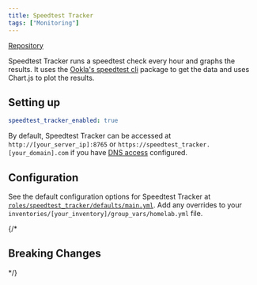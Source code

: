 ```yaml
---
title: Speedtest Tracker
tags: ["Monitoring"]
---
```



[Repository](https://github.com/henrywhitaker3/Speedtest-Tracker)

<Tags tags={frontmatter.tags} />

Speedtest Tracker runs a speedtest check every hour and graphs the results. It uses the [Ookla's speedtest cli](https://www.speedtest.net/apps/cli) package to get the data and uses Chart.js to plot the results.

## Setting up

```yaml title="inventories/homelab/group_vars/homelab.yml"
speedtest_tracker_enabled: true
```

By default, Speedtest Tracker can be accessed at `http://[your_server_ip]:8765` or `https://speedtest_tracker.[your_domain].com` if you have [DNS access](../../guides/dns-access/) configured.

## Configuration

See the default configuration options for Speedtest Tracker at [`roles/speedtest_tracker/defaults/main.yml`](https://github.com/Dylancyclone/ansible-homelab-orchestration/blob/main/roles/speedtest_tracker/defaults/main.yml).
Add any overrides to your `inventories/[your_inventory]/group_vars/homelab.yml` file.

{/* 

## Breaking Changes

*/}